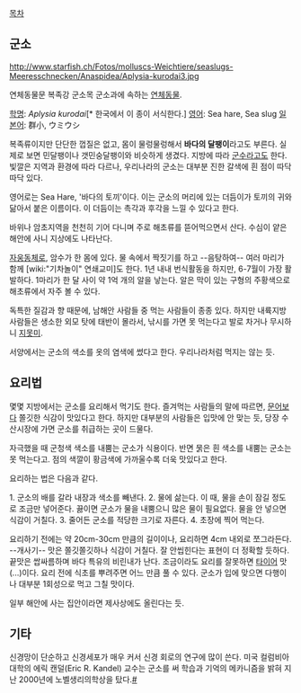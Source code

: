 [[목차]]

== 군소 ==
http://www.starfish.ch/Fotos/molluscs-Weichtiere/seaslugs-Meeresschnecken/Anaspidea/Aplysia-kurodai3.jpg

연체동물문 복족강 군소목 군소과에 속하는 [[연체동물]].

[[학명]]: ''Aplysia kurodai''[* 한국에서 이 종이 서식한다.]
[[영어]]: Sea hare, Sea slug
[[일본어]]: 群小, ウミウシ

복족류이지만 단단한 껍질은 없고, 몸이 물렁물렁해서 '''바다의 달팽이'''라고도 부른다. 실제로 보면 민달팽이나 갯민숭달팽이와 비슷하게 생겼다. 지방에 따라 [[군수]]라고도 한다. 빛깔은 지역과 환경에 따라 다르나, 우리나라의 군소는 대부분 진한 갈색에 흰 점이 따닥따닥 있다.

영어로는 Sea Hare, '바다의 토끼'이다. 이는 군소의 머리에 있는 더듬이가 토끼의 귀와 닮아서 붙은 이름이다. 이 더듬이는 촉각과 후각을 느낄 수 있다고 한다.

바위나 암초지역을 천천히 기어 다니며 주로 해초류를 뜯어먹으면서 산다. 수심이 얕은 해안에 사니 지상에도 나타난다.

[[자웅동체]]로, 암수가 한 몸에 있다. 물 속에서 짝짓기를 하고 --음탕하여-- 여러 마리가 함께 [wiki:"기차놀이" 연쇄교미]도 한다. 1년 내내 번식활동을 하지만, 6-7월이 가장 활발하다. 1마리가 한 달 사이 약 1억 개의 알을 낳는다. 알은 막이 있는 구형의 주황색으로 해초류에서 자주 볼 수 있다.

독특한 질감과 향 때문에, 남해안 사람들 중 먹는 사람들이 종종 있다. 하지만 내륙지방 사람들은 생소한 외모 탓에 태반이 몰라서, 낚시를 가면 못 먹는다고 발로 차거나 무시하니 [[지못미]].

서양에서는 군소의 색소를 옷의 염색에 썼다고 한다. 우리나라처럼 먹지는 않는 듯.

== 요리법 ==
몇몇 지방에서는 군소를 요리해서 먹기도 한다. 즐겨먹는 사람들의 말에 따르면, [[문어]]보다 쫄깃한 식감이 맛있다고 한다. 하지만 대부분의 사람들은 입맛에 안 맞는 듯, 당장 수산시장에 가면 군소를 취급하는 곳이 드물다.

자극했을 때 군청색 색소를 내뿜는 군소가 식용이다. 반면 묽은 흰 색소를 내뿜는 군소는 못 먹는다고. 점의 색깔이 황금색에 가까울수록 더욱 맛있다고 한다.

요리하는 법은 다음과 같다.

1. 군소의 배를 갈라 내장과 색소를 빼낸다.
2. 물에 삶는다. 이 때, 물을 손이 잠길 정도로 조금만 넣어준다. 끓이면 군소가 물을 내뿜으니 많은 물이 필요없다. 물을 안 넣으면 식감이 거칠다.
3. 줄어든 군소를 적당한 크기로 자른다.
4. 초장에 찍어 먹는다.

요리하기 전에는 약 20cm-30cm 만큼의 길이이나, 요리하면 4cm 내외로 쪼그라든다. --개사기-- 맛은 쫄깃쫄깃하나 식감이 거칠다. 잘 안씹힌다는 표현이 더 정확할 듯하다. 끝맛은 쌉싸름하며 바다 특유의 비린내가 난다. 조금이라도 요리를 잘못하면 [[타이어]] 맛(...)이다. 요리 전에 식초를 뿌려주면 어느 만큼 풀 수 있다. 군소가 입에 맞으면 다행이나 대부분 1회성으로 먹고 그칠 맛이다.

일부 해안에 사는 집안이라면 제사상에도 올린다는 듯. 
  
== 기타 ==
신경망이 단순하고 신경세포가 매우 커서 신경 회로의 연구에 많이 쓴다. 미국 컬럼비아 대학의 에릭 캔덜(Eric R. Kandel) 교수는 군소를 써 학습과 기억의 메카니즘을 밝혀 지난 2000년에 노벨생리의학상을 탔다.[http://terms.naver.com/entry.nhn?cid=200000000&docId=1067772&mobile&categoryId=200000621 #]
